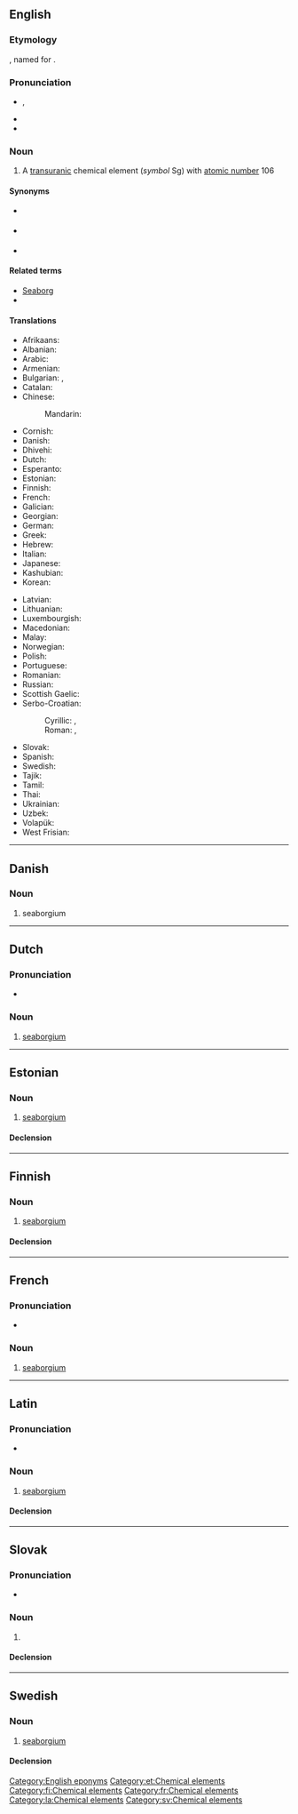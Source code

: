 {{also|Seaborgium}}
==English==
{{elements|Sg|dubnium|Db|bohrium|Bh}}

===Etymology===
{{suffix|en|Seaborg|ium}}, named for {{w|Glenn T. Seaborg}}.

===Pronunciation===
* {{enPR|sēbôr'gēəm}}, {{IPA|/siːˈbɔːɹɡiəm/|lang=en}}
* {{audio|En-uk-seaborgium.oga|Audio (UK)|lang=en}}
* {{audio|En-seaborgium.oga|Audio|lang=en}}

===Noun===
{{en-noun|-}}
{{wikipedia}}

# A [[transuranic]] chemical element (''symbol'' Sg) with [[atomic number]] 106

====Synonyms====
* {{l|en|eka-tungsten}} {{qualifier|used before the element was discovered}}
* {{l|en|rutherfordium}} {{qualifier|proposed by the [[w:IUPAC|IUPAC]], but rejected, and now used for element 104}}
* {{l|en|unnilhexium}} {{qualifier|used before the element was officially named}}

====Related terms====
* [[w:Glenn T. Seaborg|Seaborg]]
* {{l|en|seaborgate}}

====Translations====
{{trans-top|chemical element with atomic number 106}}
* Afrikaans: {{t+|af|seaborgium}}
* Albanian: {{t|sq|siborgium}}
* Arabic: {{t|ar|سِيبُورْجِيُوم|m|tr=sīborgiyūm}}
* Armenian: {{t|hy|սիբորգիում}}
* Bulgarian: {{t|bg|зеабо́ргий|m}}, {{t|bg|сибо́ргий|sc=Cyrl}}
* Catalan: {{t+|ca|seaborgi|m}}
* Chinese:
*: Mandarin: {{t+|cmn|𨭎|tr=xǐ}}
* Cornish: {{t|kw|seaborgyum}}
* Danish: {{t+|da|seaborgium|n}}
* Dhivehi: {{t-needed|dv}}
* Dutch: {{t+|nl|seaborgium|n}}
* Esperanto: {{t+|eo|seborgio}}
* Estonian: {{t+|et|seaborgium}}
* Finnish: {{t+|fi|seaborgium}}
* French: {{t+|fr|seaborgium|m}}
* Galician: {{t+|gl|seaborxio|m}}
* Georgian: {{t|ka|სიბორგიუმი}}
* German: {{t+|de|Seaborgium|n}}
* Greek: {{t+|el|σιμπόργκιο|n}}
* Hebrew: {{t|he|סיבורגיום|tr=sibórgiyum}}
* Italian: {{t+|it|seaborgio|m}}
* Japanese: {{t+|ja|シーボーギウム|tr=shībōgiumu}}
* Kashubian: {{t|csb|seabórg}}
* Korean: {{t+|ko|시보귬}}
{{trans-mid}}
* Latvian: {{t|lv|sībordžijs|m}}
* Lithuanian: {{t+|lt|syborgis}}
* Luxembourgish: {{t|lb|Seaborgium}}
* Macedonian: {{t|mk|сиборгиум|m}}
* Malay: {{t|ms|siborgium}}
* Norwegian: {{t|no|seaborgium}}
* Polish: {{t+|pl|seaborg|m}}
* Portuguese: {{t+|pt|seabórgio|m}}
* Romanian: {{t+|ro|seaborgiu|n}}
* Russian: {{t+|ru|сибо́ргий|m}}
* Scottish Gaelic: {{t|gd|seaboirgiam}}
* Serbo-Croatian:
*: Cyrillic: {{t|sh|сиборгиjум|m}}, {{t|sh|сеаборгиј|m}}
*: Roman: {{t|sh|siborgijum|m}}, {{t+|sh|seaborgij|m}}
* Slovak: {{t|sk|seaborgium|n}}
* Spanish: {{t+|es|seaborgio|m}}
* Swedish: {{t+|sv|seaborgium|n}}
* Tajik: {{t|tg|сиборгий}}
* Tamil: {{t|ta|சீபோர்ஜியம்}}
* Thai: {{t|th|ชีบอรเกียม|tr=sībokiam}}
* Ukrainian: {{t|uk|сібо́ргій|m}}
* Uzbek: {{t|uz|siborgiy}}
* Volapük: {{t+|vo|siborgin}}
* West Frisian: {{t|fy|seaborgium}}
{{trans-bottom}}

[[Category:English eponyms]]

----

==Danish==

===Noun===
{{da-noun}}

# seaborgium

----

==Dutch==
{{wikipedia|lang=nl}}
{{elements|Sg|dubnium|Db|bohrium|Bh|lang=nl}}

===Pronunciation===
* {{audio|Nl-seaborgium.ogg|Audio|lang=nl}}

===Noun===
{{nl-noun|n|-|-}}

# [[#English|seaborgium]]

----

==Estonian==

===Noun===
{{et-noun|seaborgiumi|seaborgiumi|par2=seaborgiumit}}

# [[#English|seaborgium]]

====Declension====
{{et-decl-seminar|seaborgium}}
{{et-decl-õpik|n=sg|seaborgium|i}}

[[Category:et:Chemical elements]]

----

==Finnish==
{{wikipedia|lang=fi}}

===Noun===
{{fi-noun}}

# [[#English|seaborgium]]

====Declension====
{{fi-decl-risti|n=sg|seaborgium|||a|i=0}}

[[Category:fi:Chemical elements]]

----

==French==

===Pronunciation===
* {{fr-IPA|siborguium}}

===Noun===
{{fr-noun|m}}

# [[seaborgium#English|seaborgium]]

[[Category:fr:Chemical elements]]

----

==Latin==
{{wikipedia|lang=la}}

===Pronunciation===
* {{la-IPA|sēborgium}}

===Noun===
{{la-noun|seaborgium<2.-ium>}}

# [[#English|seaborgium]]

====Declension====
{{la-ndecl|seaborgium<2.-ium>}}

[[Category:la:Chemical elements]]

----

==Slovak==
{{elements|Sg|dubnium|Db|bohrium|Bh|lang=sk}}

===Pronunciation===
* {{IPA|/ˈsiːbɔrɡium/|lang=sk}}

===Noun===
{{sk-noun|g=n|gen=seaborgia|decl=mesto}}

# {{l|en|seaborgium}} {{gloss|element}}

====Declension====
{{sk-decl-noun-sg|seaborgium|seaborgia|seaborgiu|seaborgium|seaborgiu|seaborgiom}}

----

==Swedish==
{{wikipedia|lang=sv}}

===Noun===
{{sv-noun|n}}

# [[#English|seaborgium]]

====Declension====
{{sv-noun-unc-irreg-n|2=seaborgiumet}}

[[Category:sv:Chemical elements]]